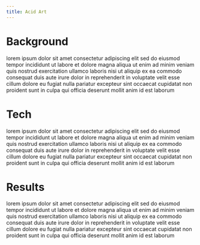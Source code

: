 ```yaml
---
title: Acid Art
---
```


# Background

lorem ipsum dolor sit amet consectetur adipiscing elit sed do eiusmod tempor incididunt ut labore et dolore magna aliqua ut enim ad minim veniam quis nostrud exercitation ullamco laboris nisi ut aliquip ex ea commodo consequat duis aute irure dolor in reprehenderit in voluptate velit esse cillum dolore eu fugiat nulla pariatur excepteur sint occaecat cupidatat non proident sunt in culpa qui officia deserunt mollit anim id est laborum

# Tech

lorem ipsum dolor sit amet consectetur adipiscing elit sed do eiusmod tempor incididunt ut labore et dolore magna aliqua ut enim ad minim veniam quis nostrud exercitation ullamco laboris nisi ut aliquip ex ea commodo consequat duis aute irure dolor in reprehenderit in voluptate velit esse cillum dolore eu fugiat nulla pariatur excepteur sint occaecat cupidatat non proident sunt in culpa qui officia deserunt mollit anim id est laborum

# Results

lorem ipsum dolor sit amet consectetur adipiscing elit sed do eiusmod tempor incididunt ut labore et dolore magna aliqua ut enim ad minim veniam quis nostrud exercitation ullamco laboris nisi ut aliquip ex ea commodo consequat duis aute irure dolor in reprehenderit in voluptate velit esse cillum dolore eu fugiat nulla pariatur excepteur sint occaecat cupidatat non proident sunt in culpa qui officia deserunt mollit anim id est laborum
